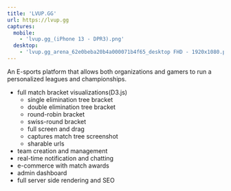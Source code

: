 ```yaml
---
title: 'LVUP.GG'
url: https://lvup.gg
captures:
  mobile:
    - 'lvup.gg_(iPhone 13 - DPR3).png'
  desktop:
    - 'lvup.gg_arena_62e0beba20b4a000071b4f65_desktop FHD - 1920x1080.png'
---
```


An E-sports platform that allows both organizations and gamers to run a personalized leagues and championships.

- full match bracket visualizations(D3.js)
  - single elimination tree bracket
  - double elimination tree bracket
  - round-robin bracket
  - swiss-round bracket
  - full screen and drag
  - captures match tree screenshot
  - sharable urls
- team creation and management
- real-time notification and chatting
- e-commerce with match awards
- admin dashboard
- full server side rendering and SEO
